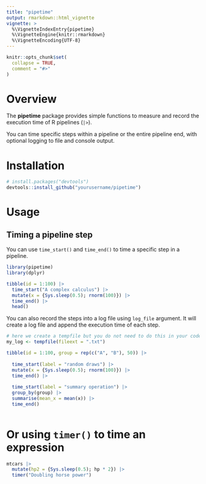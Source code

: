 ```yaml
---
title: "pipetime"
output: rmarkdown::html_vignette
vignette: >
  %\VignetteIndexEntry{pipetime}
  %\VignetteEngine{knitr::rmarkdown}
  %\VignetteEncoding{UTF-8}
---
```


```r
knitr::opts_chunk$set(
  collapse = TRUE,
  comment = "#>"
)
```

# Overview

The **pipetime** package provides simple functions to measure and record the execution time of R pipelines (`|>`). 

You can time specific steps within a pipeline or the entire pipeline end, with optional logging to file and console output.

# Installation
```r
# install.packages("devtools")
devtools::install_github("yourusername/pipetime")
```

# Usage
## Timing a pipeline step
You can use `time_start()` and `time_end()` to time a specific step in a pipeline.

```r
library(pipetime)
library(dplyr)

tibble(id = 1:100) |>
  time_start("A complex calculus") |>
  mutate(x = {Sys.sleep(0.5); rnorm(100)}) |>
  time_end() |> 
  head()
```

You can also record the steps into a log file using `log_file` argument. It will create a log file and append the execution time of each step.

```r
# here we create a tempfile but you do not need to do this in your code
my_log <- tempfile(fileext = ".txt")

tibble(id = 1:100, group = rep(c("A", "B"), 50)) |>
  
  time_start(label = "random draws") |>
  mutate(x = {Sys.sleep(0.5); rnorm(100)}) |>
  time_end() |>
  
  time_start(label = "summary operation") |>
  group_by(group) |>
  summarise(mean_x = mean(x)) |>
  time_end()
  
```



# Or using `timer()` to time an expression 

```r
mtcars |>
  mutate(hp2 = {Sys.sleep(0.5); hp * 2}) |>
  timer("Doubling horse power")
```
